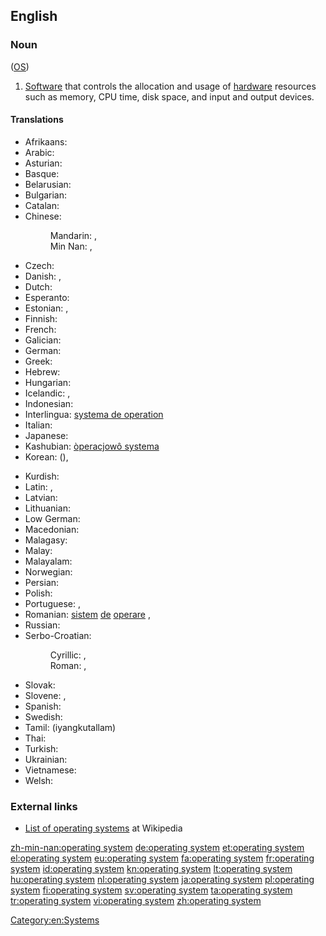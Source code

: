 ==English==
{{wikipedia}}

===Noun===
{{en-noun|head=[[operating]] [[system]]}} ([[OS]])

# {{software}} [[Software]] that controls the allocation and usage of [[hardware]] resources such as memory, CPU time, disk space, and input and output devices.

====Translations====
{{trans-top|software which controls computer}}
* Afrikaans: {{t-|af|bedryfstelsel}}
* Arabic: {{t-|ar|نظام تشغيل|m|tr=niẓām tašġīl|sc=Arab}}
* Asturian: {{t-|ast|sistema operativu|m}}
* Basque: {{t-|eu|sistema eragile}}
* Belarusian: {{t-|be|аперацыйная сістэма|f|tr=aperacýjnaja sistéma|sc=Cyrl}}
* Bulgarian: {{t-|bg|операционна система|f|tr=operaciónna sistéma|sc=Cyrl}}
* Catalan: {{t-|ca|sistema operatiu|m}}
* Chinese:
*: Mandarin: {{t|cmn|操作系統|sc=Hani}}, {{t|cmn|操作系统|tr=cāozuò xìtǒng|sc=Hani}}
*: Min Nan: {{t-|nan|操作系統|sc=Hans}}, {{t-|nan|操作系统|tr=chok-gia̍p hē-thóng|sc=Hans}}
* Czech: {{t-|cs|operační systém|m}}
* Danish: {{t-|da|styresystem|n}}, {{t-|da|operativsystem|n}}
* Dutch: {{t+|nl|besturingssysteem|n}}
* Esperanto: {{t+|eo|operaciumo}}
* Estonian: {{t-|et|operatsioonisüsteem|s}}, {{t-|et|operatsioonisüsteemi|p}}
* Finnish: {{t+|fi|käyttöjärjestelmä}}
* French: {{t+|fr|système d’exploitation|m}}
* Galician: {{t-|gl|sistema operativo|m}}
* German: {{t+|de|Betriebssystem|n}}
* Greek: {{t+|el|λειτουργικό σύστημα|n|tr=leitourgikó sýstima|sc=Grek}}
* Hebrew: {{t+|he|מערכת הפעלה|f|tr=ma'arékhet-haf'alá}}
* Hungarian: {{t+|hu|operációs rendszer}}
* Icelandic: {{t-|is|stýrikerfi|n}}, {{t-|is|stjórnkerfi|n}} {{qualifier|rare}}
* Indonesian: {{t-|id|sistem operasi}}
* Interlingua: [[systema de operation]]
* Italian: {{t+|it|sistema operativo|m}}
* Japanese: {{t+|ja|オペレーティングシステム|tr=opēretingushisutemu}}
* Kashubian: [[òperacjowô systema]]
* Korean: {{t-|ko|운영 체제|tr=unyeong cheje|sc=Kore}} ({{t-|ko|運營體制|sc=Kore}}), {{t-|ko|오퍼레이팅 시스템|tr=opeoreiting siseutem|sc=Kore}}
{{trans-mid}}
* Kurdish: {{t-|ku|sîstema şixulandinê}}
* Latin: {{t-|la|systema interna|f}}, {{t-|la|systema operationis|f}}
* Latvian: {{t-|lv|operacionālā sistēma}}
* Lithuanian: {{t+|lt|operacinė sistema}}
* Low German: {{t-|nds|Bedriefsysteem}}
* Macedonian: {{t-|mk|оперативен систем|m|tr=operatíven sístem}}
* Malagasy: {{t+|mg|mpandrindra milina}}
* Malay: {{t-|ms|sistem pengoperasian}}
* Malayalam: {{t-|ml|ഓപറേറ്റിങ്ങ് സിസ്റ്റം}}
* Norwegian: {{t-|no|operativsystem}}
* Persian: {{t-|fa|ﺱیﺲﺘﻣ ﻉﺎﻤﻟ|tr=sistem âmal}}
* Polish: {{t+|pl|system operacyjny|m}}
* Portuguese: {{qualifier|Portugal}} {{t+|pt|sistema operativo|m}}, {{qualifier|Brazil}} {{t+|pt|sistema operacional|m}}
* Romanian: [[sistem]] [[de]] [[operare]] {{n}}, {{t-|ro|sistem operațional|n}}
* Russian: {{t+|ru|операционная система|f|tr=operaciónnaja sistéma}}
* Serbo-Croatian:
*: Cyrillic:  {{t-|sh|оперативни систем|m|sc=Cyrl}}, {{t-|sh|операцијски сустав|m|sc=Cyrl}}
*: Roman: {{t-|sh|operativni sistem|m}}, {{t-|sh|operacijski sustav|m|alt=operácījskī sústav}}
* Slovak: {{t+|sk|operačný systém|m}}
* Slovene: {{t-|sl|operacijski sistem|m}}, {{t-|sl|operacijski sistem|m}}
* Spanish: {{t+|es|sistema operativo|m}}
* Swedish: {{t+|sv|operativsystem}}
* Tamil: {{t-|ta|இயங்குதளம்}} (iyangkutallam)
* Thai: {{t-|th|ระบบปฏิบัติการ|tr=rábòp bpàdtìbàt gaan|sc=Thai}}
* Turkish: {{t+|tr|işletim sistemi}}
* Ukrainian: {{t-|uk|операційна система|f|tr=operacíjna systéma|sc=Cyrl}}
* Vietnamese: {{t-|vi|hệ điều hành}}
* Welsh: {{t-|cy|system weithredu}}
{{trans-bottom}}

===External links===
* [[w:List of operating systems|List of operating systems]] at Wikipedia

[[Category:en:Systems]]

[[zh-min-nan:operating system]]
[[de:operating system]]
[[et:operating system]]
[[el:operating system]]
[[eu:operating system]]
[[fa:operating system]]
[[fr:operating system]]
[[id:operating system]]
[[kn:operating system]]
[[lt:operating system]]
[[hu:operating system]]
[[nl:operating system]]
[[ja:operating system]]
[[pl:operating system]]
[[fi:operating system]]
[[sv:operating system]]
[[ta:operating system]]
[[tr:operating system]]
[[vi:operating system]]
[[zh:operating system]]